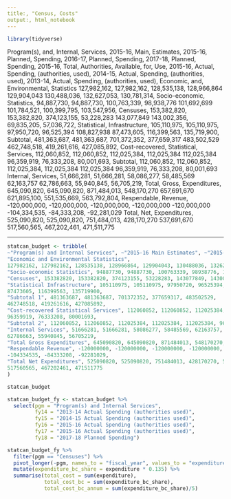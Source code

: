 ```yaml
---
title:, "Census, Costs"
output:, html_notebook
---
```



```r
library(tidyverse)
```



Program(s), and, Internal, Services, 2015-16, Main, Estimates, 2015-16, Planned, Spending, 2016-17, Planned, Spending, 2017-18, Planned, Spending, 2015-16, Total, Authorities, Available, for, Use, 2015-16, Actual, Spending, (authorities, used), 2014-15, Actual, Spending, (authorities, used), 2013-14, Actual, Spending, (authorities, used), Economic, and, Environmental, Statistics
127,982,162, 127,982,162, 128,535,138, 128,966,864
129,904,043
130,488,036, 132,627,053, 130,781,314, Socio-economic, Statistics, 94,887,730, 94,887,730, 100,763,339, 98,938,776
101,692,699
101,784,521, 100,399,795, 103,547,956, Censuses, 153,382,820, 153,382,820, 374,123,155, 53,228,283
143,077,849
143,002,356, 69,835,205, 57,036,722, Statistical, Infrastructure, 105,110,975, 105,110,975, 97,950,720, 96,525,394
108,827,938
87,473,605, 116,399,563, 135,719,900, Subtotal, 481,363,687, 481,363,687, 701,372,352, 377,659,317
483,502,529
462,748,518, 419,261,616, 427,085,892, Cost-recovered, Statistical, Services, 112,060,852, 112,060,852, 112,025,384, 112,025,384
112,025,384
96,359,919, 76,333,208, 80,001,693, Subtotal, 112,060,852, 112,060,852, 112,025,384, 112,025,384
112,025,384
96,359,919, 76,333,208, 80,001,693
Internal, Services, 51,666,281, 51,666,281, 58,086,277, 58,485,569
62,163,757
62,786,663, 55,940,845, 56,705,219, Total, Gross, Expenditures, 645,090,820, 645,090,820, 871,484,013, 548,170,270
657,691,670
621,895,100, 551,535,669, 563,792,804, Respendable, Revenue, -120,000,000, -120,000,000, -120,000,000, -120,000,000
-120,000,000
-104,334,535, -84,333,208, -92,281,029
Total, Net, Expenditures, 525,090,820, 525,090,820, 751,484,013, 428,170,270
537,691,670
517,560,565, 467,202,461, 471,511,775

---


```r
statcan_budget <- tribble(
~"Program(s) and Internal Services", ~"2015-16 Main Estimates", ~"2015-16 Planned Spending", ~"2016-17 Planned Spending", ~"2017-18 Planned Spending", ~"2015-16 Total Authorities Available for Use", ~"2015-16 Actual Spending (authorities used)", ~"2014-15 Actual Spending (authorities used)", ~"2013-14 Actual Spending (authorities used)",
"Economic and Environmental Statistics",
127982162, 127982162, 128535138, 128966864, 129904043, 130488036, 132627053, 130781314, 
"Socio-economic Statistics", 94887730, 94887730, 100763339, 98938776, 101692699, 101784521, 100399795, 103547956, 
"Censuses", 153382820, 153382820, 374123155, 53228283, 143077849, 143002356, 69835205, 57036722, 
"Statistical Infrastructure", 105110975, 105110975, 97950720, 96525394, 108827938,
87473605, 116399563, 135719900, 
"Subtotal 1", 481363687, 481363687, 701372352, 377659317, 483502529,
462748518, 419261616, 427085892, 
"Cost-recovered Statistical Services", 112060852, 112060852, 112025384, 112025384, 112025384,
96359919, 76333208, 80001693, 
"Subtotal 2", 112060852, 112060852, 112025384, 112025384, 112025384, 96359919, 76333208, 80001693,
"Internal Services", 51666281, 51666281, 58086277, 58485569, 62163757,
62786663, 55940845, 56705219, 
"Total Gross Expenditures", 645090820, 645090820, 871484013, 548170270, 657691670, 621895100, 551535669, 563792804, 
"Respendable Revenue", -120000000, -120000000, -120000000, -120000000, -120000000,
-104334535, -84333208, -92281029,
"Total Net Expenditures", 525090820, 525090820, 751484013, 428170270, 537691670,
517560565, 467202461, 471511775
)

statcan_budget

```


```r

statcan_budget_fy <- statcan_budget %>% 
  select(pgm = "Program(s) and Internal Services",
         fy14 = "2013-14 Actual Spending (authorities used)",
         fy15 = "2014-15 Actual Spending (authorities used)",
         fy16 = "2015-16 Actual Spending (authorities used)",
         fy17 = "2015-16 Actual Spending (authorities used)",
         fy18 = "2017-18 Planned Spending") 

statcan_budget_fy %>% 
  filter(pgm == "Censuses") %>% 
  pivot_longer(-pgm, names_to = "fiscal_year", values_to = "expenditure") %>% 
  mutate(expenditure_bc_share = expenditure * 0.135) %>% 
  summarise(total_cost = sum(expenditure),
            total_cost_bc = sum(expenditure_bc_share),
            total_cost_bc_annum = sum(expenditure_bc_share)/5)

```

